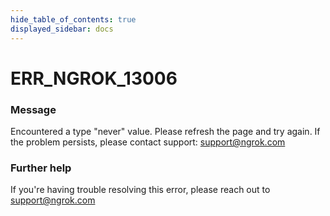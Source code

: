 ```yaml
---
hide_table_of_contents: true
displayed_sidebar: docs
---
```



# ERR_NGROK_13006

### Message

Encountered a type "never" value. Please refresh the page and try again. If the problem persists, please contact support: support@ngrok.com

<ErrorDetails error="err_ngrok_13006" />

### Further help

If you're having trouble resolving this error, please reach out to [support@ngrok.com](mailto:support@ngrok.com?subject=Help%20with%20ERR_NGROK_13006)
